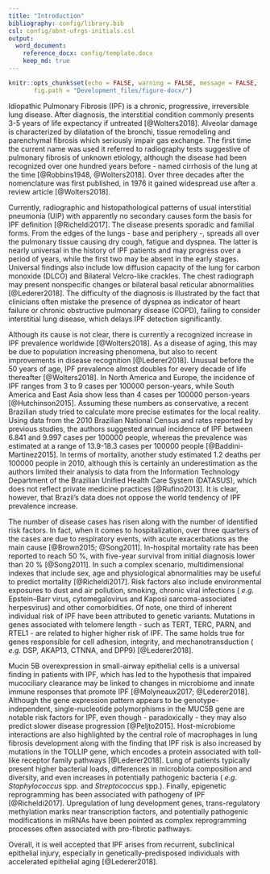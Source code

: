 ```yaml
---
title: "Introduction"
bibliography: config/library.bib
csl: config/abnt-ufrgs-initials.csl
output: 
  word_document:
    reference_docx: config/template.docx
    keep_md: true
---
```


```r
knitr::opts_chunk$set(echo = FALSE, warning = FALSE, message = FALSE,
       fig.path = "Development_files/figure-docx/")
```

  Idiopathic Pulmonary Fibrosis (IPF) is a chronic, progressive, irreversible lung disease. After diagnosis, the interstitial condition commonly presents 3-5 years of life expectancy if untreated [@Wolters2018]. Alveolar damage is characterized by dilatation of the bronchi, tissue remodeling and parenchymal fibrosis which seriously impair gas exchange. The first time the current name was used it referred to radiography tests suggestive of pulmonary fibrosis of unknown etiology, although the disease had been recognized over one hundred years before - named cirrhosis of the lung at the time [@Robbins1948, @Wolters2018]. Over three decades after the nomenclature was first published, in 1976 it gained widespread use after a review article [@Wolters2018].
  
  Currently, radiographic and histopathological patterns of usual interstitial pneumonia (UIP) with apparently no secondary causes form the basis for IPF definition [@Richeldi2017]. The disease presents sporadic and familial forms. From the edges of the lungs - base and periphery -, spreads all over the pulmonary tissue causing dry cough, fatigue and dyspnea. The latter is nearly universal in the history of IPF patients and may progress over a period of years, while the first two may be absent in the early stages. Universal findings also include low diffusion capacity of the lung for carbon monoxide (DLCO) and Bilateral Velcro-like crackles. The chest radiograph may present nonspecific changes or bilateral basal reticular abnormalities [@Lederer2018]. The difficulty of the diagnosis is illustrated by the fact that clinicians often mistake the presence of dyspnea as indicator of heart failure or chronic obstructive pulmonary disease (COPD), failing to consider interstitial lung disease, which delays IPF detection significantly.
  
  Although its cause is not clear, there is currently a recognized increase in IPF prevalence worldwide [@Wolters2018]. As a disease of aging, this may be due to population increasing phenomena, but also to recent improvements in disease recognition [@Lederer2018]. Unusual before the 50 years of age, IPF prevalence almost doubles for every decade of life thereafter [@Wolters2018]. In North America and Europe, the incidence of IPF ranges from 3 to 9 cases per 100000 person-years, while South America and East Asia show less than 4 cases per 100000 person-years [@Hutchinson2015]. Assuming these numbers as conservative, a recent Brazilian study tried to calculate more precise estimates for the local reality. Using data from the 2010 Brazilian National Census and rates reported by previous studies, the authors suggested annual incidence of IPF between 6.841 and 9.997 cases per 100000 people, whereas the prevalence was estimated at a range of 13.9-18.3 cases per 100000 people [@Baddini-Martinez2015]. In terms of mortality, another study estimated 1.2 deaths per 100000 people in 2010, although this is certainly an underestimation as the authors limited their analysis to data from the Information Technology Department of the Brazilian Unified Health Care System (DATASUS), which does not reflect private medicine practices [@Rufino2013]. It is clear, however, that Brazil's data does not oppose the world tendency of IPF prevalence increase.
  
  The number of disease cases has risen along with the number of identified risk factors. In fact, when it comes to hospitalization, over three quarters of the cases are due to respiratory events, with acute exacerbations as the main cause [@Brown2015; @Song2011]. In-hospital mortality rate has been reported to reach 50 %, with five-year survival from initial diagnosis lower than 20 % [@Song2011]. In such a complex scenario, multidimensional indexes that include sex, age and physiological abnormalities may be useful to predict mortality [@Richeldi2017]. Risk factors also include environmental exposures to dust and air pollution, smoking, chronic viral infections ( _e.g._ Epstein–Barr virus, cytomegalovirus and Kaposi sarcoma-associated herpesvirus) and other comorbidities. Of note, one third of inherent individual risk of IPF have been attributed to genetic variants. Mutations in genes associated with telomere length - such as TERT, TERC, PARN, and RTEL1 - are related to higher higher risk of IPF. The same holds true for genes responsible for cell adhesion, integrity, and mechanotransduction ( _e.g._ DSP, AKAP13, CTNNA, and DPP9) [@Lederer2018].
  
  Mucin 5B overexpression in small-airway epithelial cells is a universal finding in patients with IPF, which has led to the hypothesis that impaired mucociliary clearance may be linked to changes in microbiome and innate immune responses that promote IPF [@Molyneaux2017; @Lederer2018]. Although the gene expression pattern appears to be genotype-independent, single-nucleotide polymorphisms in the MUC5B gene are notable risk factors for IPF, even though - paradoxically - they may also predict slower disease progression [@Peljto2015]. Host-microbiome interactions are also highlighted by the central role of macrophages in lung fibrosis development along with the finding that IPF risk is also increased by mutations in the TOLLIP gene, which encodes a protein associated with toll-like receptor family pathways [@Lederer2018]. Lung of patients typically present higher bacterial loads, differences in microbiota composition and diversity, and even increases in potentially pathogenic bacteria ( _e.g._ _Staphylococcus_ spp. and _Streptococcus_ spp.). Finally, epigenetic reprogramming has been associated with pathogeny of IPF [@Richeldi2017].  Upregulation of lung development genes, trans-regulatory methylation marks near transcription factors, and potentially pathogenic modifications in miRNAs have been pointed as complex reprogramming processes often associated with pro-fibrotic pathways. 
  
  Overall, it is well accepted that IPF arises from recurrent, subclinical epithelial injury, especially in genetically-predisposed individuals with accelerated epithelial aging [@Lederer2018].
  